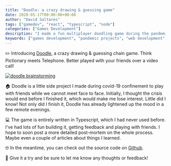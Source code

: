 ```yaml
---
title: "Doodle: a crazy drawing & guessing game"
date: 2020-05-17T00:00:00+00:00
author: "David Saltares"
tags: ["gamedev", "react", "typescript", "node"]
categories: ["Games Development"]
description: "I made a fun multiplayer doodling game during the pandemic"
keywords: ["games development", "pandemic projects", "web development", "react games"]
---
```


✏️ Introducing [Doodle](https://github.com/dsaltares/doodle), a crazy drawing & guessing chain game. Think Pictionary meets Telephone. Better played with your friends over a video call!

[![doodle brainstorming](/img/doodle/gallery/brainstorming.png)](/img/doodle/gallery/brainstorming.png)

🏠 Doodle is a little side project I made during covid-19 confinement to play with friends while we cannot meet face to face. Initially, I thought the crisis would end before I finished it, which would make me lose interest. Little did I know! Not only did I finish it, Doodle has already lightened up the mood in a few remote evenings.

💻 The game is entirely written in Typescript, which I had never used before. I've had lots of fun building it, getting feedback and playing with friends. I hope to soon post a more detailed post-mortem on the whole process. Maybe even a couple of articles about things I learned.

🤓 In the meantime, you can check out the source code on [Github](https://github.com/dsaltares/doodle).

🙌 Give it a try and be sure to let me know any thoughts or feedback!
